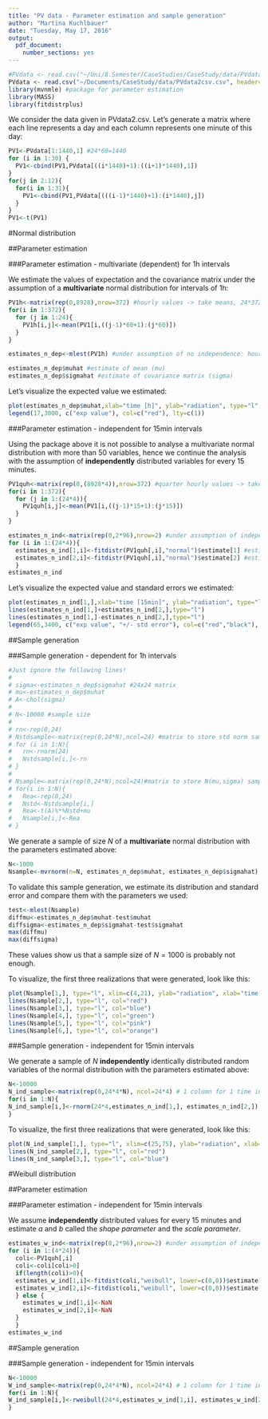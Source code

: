 ```yaml
---
title: "PV data - Parameter estimation and sample generation"
author: "Martina Kuchlbauer"
date: "Tuesday, May 17, 2016"
output:
  pdf_document:
    number_sections: yes
---
```



```r
#PVdata <- read.csv("~/Uni/8.Semester/CaseStudies/CaseStudy/data/PVdata2csv.csv", header=FALSE) #load data
PVdata <- read.csv("~/Documents/CaseStudy/data/PVdata2csv.csv", header=FALSE) #load data
library(mvnmle) #package for parameter estimation
library(MASS)
library(fitdistrplus)
```

We consider the data given in PVdata2.csv.
Let's generate a matrix where each line represents a day and each column represents one minute of this day: 

```r
PV1<-PVdata[1:1440,1] #24*60=1440
for (i in 1:30) {
  PV1<-cbind(PV1,PVdata[((i*1440)+1):((i+1)*1440),1])
}
for(j in 2:12){
  for(i in 1:31){
    PV1<-cbind(PV1,PVdata[(((i-1)*1440)+1):(i*1440),j])
  }
}
PV1<-t(PV1)
```


#Normal distribution

##Parameter estimation

###Parameter estimation - multivariate (dependent) for 1h intervals\

We estimate the values of expectation and the covariance matrix under the assumption of a **multivariate** normal distribution for intervals of 1h: 

```r
PV1h<-matrix(rep(0,8928),nrow=372) #hourly values -> take means, 24*372=8928
for(i in 1:372){
  for (j in 1:24){
    PV1h[i,j]<-mean(PV1[i,((j-1)*60+1):(j*60)])
  }
}

estimates_n_dep<-mlest(PV1h) #under assumption of no independence: hourly means and covariance matrix

estimates_n_dep$muhat #estimate of mean (mu)
estimates_n_dep$sigmahat #estimate of covariance matrix (sigma)
```

Let's visualize the expected value we estimated: 

```r
plot(estimates_n_dep$muhat,xlab="time [h]", ylab="radiation", type="l", col="red", ylim=c(0,3000))
legend(17,3000, c("exp value"), col=c("red"), lty=c(1))
```


###Parameter estimation - independent for 15min intervals\


Using the package above it is not possible to analyse a multivariate normal distribution with more than 50 variables, hence we continue the analysis with the assumption of **independently** distributed variables for every 15 minutes. 


```r
PV1quh<-matrix(rep(0,(8928*4)),nrow=372) #quarter hourly values -> take means, 24*372=8928
for(i in 1:372){
  for (j in 1:(24*4)){
    PV1quh[i,j]<-mean(PV1[i,((j-1)*15+1):(j*15)])
  }
}

estimates_n_ind<-matrix(rep(0,2*96),nrow=2) #under assumption of independence, 4*24=96=T
for (i in 1:(24*4)){
  estimates_n_ind[1,i]<-fitdistr(PV1quh[,i],"normal")$estimate[1] #estimate of mean (mu)
  estimates_n_ind[2,i]<-fitdistr(PV1quh[,i],"normal")$estimate[2] #estimate of std error (sigma)
  }
estimates_n_ind

```

Let's visualize the expected value and standard errors we estimated: 

```r
plot(estimates_n_ind[1,],xlab="time [15min]", ylab="radiation", type="l", col="red", ylim=c(0,3500))
lines(estimates_n_ind[1,]+estimates_n_ind[2,],type="l")
lines(estimates_n_ind[1,]-estimates_n_ind[2,],type="l")
legend(65,3400, c("exp value", "+/- std error"), col=c("red","black"), lty=c(1,1))

```

##Sample generation

###Sample generation - dependent for 1h intervals\

```r
#Just ignore the following lines!
#
# sigma<-estimates_n_dep$sigmahat #24x24 matrix
# mu<-estimates_n_dep$muhat
# A<-chol(sigma)
# 
# N<-10000 #sample size
# 
# rn<-rep(0,24)
# Nstdsample<-matrix(rep(0,24*N),ncol=24) #matrix to store std norm sample
# for (i in 1:N){
#   rn<-rnorm(24)
#   Nstdsample[i,]<-rn
# }
# 
# Nsample<-matrix(rep(0,24*N),ncol=24)#matrix to store N(mu,sigma) sample
# for(i in 1:N){
#   Rea<-rep(0,24)
#   Nstd<-Nstdsample[i,]
#   Rea<-t(A)%*%Nstd+mu
#   Nsample[i,]<-Rea
# }
```

We generate a sample of size $N$ of a **multivariate** normal distribution with the parameters estimated above: 

```r
N<-1000
Nsample<-mvrnorm(n=N, estimates_n_dep$muhat, estimates_n_dep$sigmahat)
```

To validate this sample generation, we estimate its distribution and standard error and compare them with the parameters we used:

```r
test<-mlest(Nsample)
diffmu<-estimates_n_dep$muhat-test$muhat
diffsigma<-estimates_n_dep$sigmahat-test$sigmahat
max(diffmu)
max(diffsigma)
```

These values show us that a sample size of $N=1000$ is probably not enough. \

To visualize, the first three realizations that were generated, look like this: 
```r
plot(Nsample[1,], type="l", xlim=c(4,21), ylab="radiation", xlab="time [h]", ylim=c(0,3500))
lines(Nsample[2,], type="l", col="red")
lines(Nsample[3,], type="l", col="blue")
lines(Nsample[4,], type="l", col="green")
lines(Nsample[5,], type="l", col="pink")
lines(Nsample[6,], type="l", col="orange")

```


###Sample generation - independent for 15min intervals


We generate a sample of $N$ **independently** identically distributed random variables of the normal distribution with the parameters estimated above: 

```r
N<-10000
N_ind_sample<-matrix(rep(0,24*4*N), ncol=24*4) # 1 column for 1 time interval, 1 row for 1 realization
for(i in 1:N){
N_ind_sample[i,]<-rnorm(24*4,estimates_n_ind[1,], estimates_n_ind[2,])
}
```

To visualize, the first three realizations that were generated, look like this: 
```r
plot(N_ind_sample[1,], type="l", xlim=c(25,75), ylab="radiation", xlab="time [15min]")
lines(N_ind_sample[2,], type="l", col="red")
lines(N_ind_sample[3,], type="l", col="blue")

```


#Weibull distribution\

##Parameter estimation\

###Parameter estimation - independent for 15min intervals\

We assume **independently** distributed values for every 15 minutes and estimate $a$ and $b$ called the *shape parameter* and the *scale parameter*.

```r
estimates_w_ind<-matrix(rep(0,2*96),nrow=2) #under assumption of independence
for (i in 1:(4*24)){
  coli<-PV1quh[,i]
  coli<-coli[coli>0]
  if(length(coli)>0){
  estimates_w_ind[1,i]<-fitdist(coli,"weibull", lower=c(0,0))$estimate[1] #estimate of shape paramter
  estimates_w_ind[2,i]<-fitdist(coli,"weibull", lower=c(0,0))$estimate[2] #estimate of scale parameter
  } else {
    estimates_w_ind[1,i]<-NaN
    estimates_w_ind[2,i]<-NaN
  }
  }
estimates_w_ind
```

##Sample generation

###Sample generation - independent for 15min intervals\

```r
N<-10000
W_ind_sample<-matrix(rep(0,24*4*N), ncol=24*4) # 1 column for 1 time interval, 1 row for 1 realization
for(i in 1:N){
W_ind_sample[i,]<-rweibull(24*4,estimates_w_ind[1,i], estimates_w_ind[2,i])
}
```






